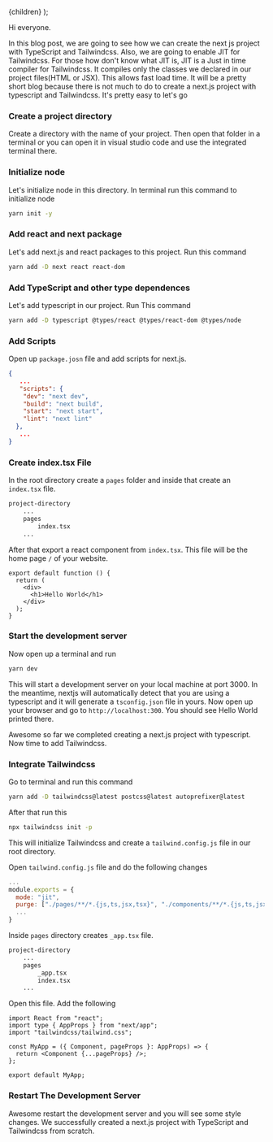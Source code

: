   <BlogLayout meta={meta}>{children}</BlogLayout>
);

Hi everyone.

In this blog post, we are going to see how we can create the next js project with TypeScript and Tailwindcss. Also, we are going to enable JIT for Tailwindcss. For those how don't know what JIT is, JIT is a Just in time compiler for Tailwindcss. It compiles only the classes we declared in our project files(HTML or JSX). This allows fast load time. It will be a pretty short blog because there is not much to do to create a next.js project with typescript and Tailwindcss. It's pretty easy to let's go

### Create a project directory

Create a directory with the name of your project. Then open that folder in a terminal or you can open it in visual studio code and use the integrated terminal there.

### Initialize node

Let's initialize node in this directory. In terminal run this command to initialize node

```bash
yarn init -y
```

### Add react and next package

Let's add next.js and react packages to this project. Run this command

```bash
yarn add -D next react react-dom
```

### Add TypeScript and other type dependences

Let's add typescript in our project. Run This command

```bash
yarn add -D typescript @types/react @types/react-dom @types/node
```

### Add Scripts

Open up `package.josn` file and add scripts for next.js.

```json filename="package.json"
{
   ...
   "scripts": {
    "dev": "next dev",
    "build": "next build",
    "start": "next start",
    "lint": "next lint"
  },
   ...
}
```

### Create index.tsx File

In the root directory create a `pages` folder and inside that create an `index.tsx` file.

```bash
project-directory
    ...
    pages
        index.tsx
    ...
```

After that export a react component from `index.tsx`. This file will be the home page `/` of your website.

```tsx filename="pages/index.tsx"
export default function () {
  return (
    <div>
      <h1>Hello World</h1>
    </div>
  );
}
```

### Start the development server

Now open up a terminal and run

```bash
yarn dev
```

This will start a development server on your local machine at port 3000. In the meantime, nextjs will automatically detect that you are using a typescript and it will generate a `tsconfig.json` file in yours. Now open up your browser and go to `http://localhost:300`. You should see Hello World printed there.

Awesome so far we completed creating a next.js project with typescript. Now time to add Tailwindcss.

### Integrate Tailwindcss

Go to terminal and run this command

```bash
yarn add -D tailwindcss@latest postcss@latest autoprefixer@latest
```

After that run this

```bash
npx tailwindcss init -p
```

This will initialize Tailwindcss and create a `tailwind.config.js` file in our root directory.

Open `tailwind.config.js` file and do the following changes

```js filename="tailwind.config.js"
...
module.exports = {
  mode: "jit",
  purge: ["./pages/**/*.{js,ts,jsx,tsx}", "./components/**/*.{js,ts,jsx,tsx}"],
  ...
}
```

Inside `pages` directory creates `_app.tsx` file.

```bash
project-directory
    ...
    pages
        _app.tsx
        index.tsx
    ...
```

Open this file. Add the following

```tsx filename="pages/_app.tsx"
import React from "react";
import type { AppProps } from "next/app";
import "tailwindcss/tailwind.css";

const MyApp = ({ Component, pageProps }: AppProps) => {
  return <Component {...pageProps} />;
};

export default MyApp;
```

### Restart The Development Server

Awesome restart the development server and you will see some style changes.
We successfully created a next.js project with TypeScript and Tailwindcss from scratch.
